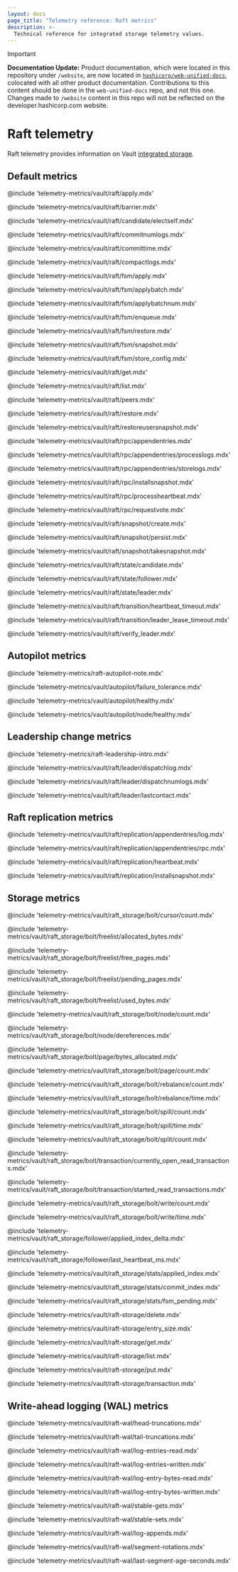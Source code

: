 ```yaml
---
layout: docs
page_title: "Telemetry reference: Raft metrics"
description: >-
  Technical reference for integrated storage telemetry values.
---
```


> [!IMPORTANT]  
> **Documentation Update:** Product documentation, which were located in this repository under `/website`, are now located in [`hashicorp/web-unified-docs`](https://github.com/hashicorp/web-unified-docs), colocated with all other product documentation. Contributions to this content should be done in the `web-unified-docs` repo, and not this one. Changes made to `/website` content in this repo will not be reflected on the developer.hashicorp.com website.

# Raft telemetry

Raft telemetry provides information on
Vault [integrated storage](/vault/docs/configuration/storage/raft).

## Default metrics

@include 'telemetry-metrics/vault/raft/apply.mdx'

@include 'telemetry-metrics/vault/raft/barrier.mdx'

@include 'telemetry-metrics/vault/raft/candidate/electself.mdx'

@include 'telemetry-metrics/vault/raft/commitnumlogs.mdx'

@include 'telemetry-metrics/vault/raft/committime.mdx'

@include 'telemetry-metrics/vault/raft/compactlogs.mdx'

@include 'telemetry-metrics/vault/raft/fsm/apply.mdx'

@include 'telemetry-metrics/vault/raft/fsm/applybatch.mdx'

@include 'telemetry-metrics/vault/raft/fsm/applybatchnum.mdx'

@include 'telemetry-metrics/vault/raft/fsm/enqueue.mdx'

@include 'telemetry-metrics/vault/raft/fsm/restore.mdx'

@include 'telemetry-metrics/vault/raft/fsm/snapshot.mdx'

@include 'telemetry-metrics/vault/raft/fsm/store_config.mdx'

@include 'telemetry-metrics/vault/raft/get.mdx'

@include 'telemetry-metrics/vault/raft/list.mdx'

@include 'telemetry-metrics/vault/raft/peers.mdx'

@include 'telemetry-metrics/vault/raft/restore.mdx'

@include 'telemetry-metrics/vault/raft/restoreusersnapshot.mdx'

@include 'telemetry-metrics/vault/raft/rpc/appendentries.mdx'

@include 'telemetry-metrics/vault/raft/rpc/appendentries/processlogs.mdx'

@include 'telemetry-metrics/vault/raft/rpc/appendentries/storelogs.mdx'

@include 'telemetry-metrics/vault/raft/rpc/installsnapshot.mdx'

@include 'telemetry-metrics/vault/raft/rpc/processheartbeat.mdx'

@include 'telemetry-metrics/vault/raft/rpc/requestvote.mdx'

@include 'telemetry-metrics/vault/raft/snapshot/create.mdx'

@include 'telemetry-metrics/vault/raft/snapshot/persist.mdx'

@include 'telemetry-metrics/vault/raft/snapshot/takesnapshot.mdx'

@include 'telemetry-metrics/vault/raft/state/candidate.mdx'

@include 'telemetry-metrics/vault/raft/state/follower.mdx'

@include 'telemetry-metrics/vault/raft/state/leader.mdx'

@include 'telemetry-metrics/vault/raft/transition/heartbeat_timeout.mdx'

@include 'telemetry-metrics/vault/raft/transition/leader_lease_timeout.mdx'

@include 'telemetry-metrics/vault/raft/verify_leader.mdx'

## Autopilot metrics

@include 'telemetry-metrics/raft-autopilot-note.mdx'

@include 'telemetry-metrics/vault/autopilot/failure_tolerance.mdx'

@include 'telemetry-metrics/vault/autopilot/healthy.mdx'

@include 'telemetry-metrics/vault/autopilot/node/healthy.mdx'

## Leadership change metrics

@include 'telemetry-metrics/raft-leadership-intro.mdx'

@include 'telemetry-metrics/vault/raft/leader/dispatchlog.mdx'

@include 'telemetry-metrics/vault/raft/leader/dispatchnumlogs.mdx'

@include 'telemetry-metrics/vault/raft/leader/lastcontact.mdx'

## Raft replication metrics

@include 'telemetry-metrics/vault/raft/replication/appendentries/log.mdx'

@include 'telemetry-metrics/vault/raft/replication/appendentries/rpc.mdx'

@include 'telemetry-metrics/vault/raft/replication/heartbeat.mdx'

@include 'telemetry-metrics/vault/raft/replication/installsnapshot.mdx'

## Storage metrics

@include 'telemetry-metrics/vault/raft_storage/bolt/cursor/count.mdx'

@include 'telemetry-metrics/vault/raft_storage/bolt/freelist/allocated_bytes.mdx'

@include 'telemetry-metrics/vault/raft_storage/bolt/freelist/free_pages.mdx'

@include 'telemetry-metrics/vault/raft_storage/bolt/freelist/pending_pages.mdx'

@include 'telemetry-metrics/vault/raft_storage/bolt/freelist/used_bytes.mdx'

@include 'telemetry-metrics/vault/raft_storage/bolt/node/count.mdx'

@include 'telemetry-metrics/vault/raft_storage/bolt/node/dereferences.mdx'

@include 'telemetry-metrics/vault/raft_storage/bolt/page/bytes_allocated.mdx'

@include 'telemetry-metrics/vault/raft_storage/bolt/page/count.mdx'

@include 'telemetry-metrics/vault/raft_storage/bolt/rebalance/count.mdx'

@include 'telemetry-metrics/vault/raft_storage/bolt/rebalance/time.mdx'

@include 'telemetry-metrics/vault/raft_storage/bolt/spill/count.mdx'

@include 'telemetry-metrics/vault/raft_storage/bolt/spill/time.mdx'

@include 'telemetry-metrics/vault/raft_storage/bolt/split/count.mdx'

@include 'telemetry-metrics/vault/raft_storage/bolt/transaction/currently_open_read_transactions.mdx'

@include 'telemetry-metrics/vault/raft_storage/bolt/transaction/started_read_transactions.mdx'

@include 'telemetry-metrics/vault/raft_storage/bolt/write/count.mdx'

@include 'telemetry-metrics/vault/raft_storage/bolt/write/time.mdx'

@include 'telemetry-metrics/vault/raft_storage/follower/applied_index_delta.mdx'

@include 'telemetry-metrics/vault/raft_storage/follower/last_heartbeat_ms.mdx'

@include 'telemetry-metrics/vault/raft_storage/stats/applied_index.mdx'

@include 'telemetry-metrics/vault/raft_storage/stats/commit_index.mdx'

@include 'telemetry-metrics/vault/raft_storage/stats/fsm_pending.mdx'

@include 'telemetry-metrics/vault/raft-storage/delete.mdx'

@include 'telemetry-metrics/vault/raft-storage/entry_size.mdx'

@include 'telemetry-metrics/vault/raft-storage/get.mdx'

@include 'telemetry-metrics/vault/raft-storage/list.mdx'

@include 'telemetry-metrics/vault/raft-storage/put.mdx'

@include 'telemetry-metrics/vault/raft-storage/transaction.mdx'

## Write-ahead logging (WAL) metrics

@include 'telemetry-metrics/vault/raft-wal/head-truncations.mdx'

@include 'telemetry-metrics/vault/raft-wal/tail-truncations.mdx'

@include 'telemetry-metrics/vault/raft-wal/log-entries-read.mdx'

@include 'telemetry-metrics/vault/raft-wal/log-entries-written.mdx'

@include 'telemetry-metrics/vault/raft-wal/log-entry-bytes-read.mdx'

@include 'telemetry-metrics/vault/raft-wal/log-entry-bytes-written.mdx'

@include 'telemetry-metrics/vault/raft-wal/stable-gets.mdx'

@include 'telemetry-metrics/vault/raft-wal/stable-sets.mdx'

@include 'telemetry-metrics/vault/raft-wal/log-appends.mdx'

@include 'telemetry-metrics/vault/raft-wal/segment-rotations.mdx'

@include 'telemetry-metrics/vault/raft-wal/last-segment-age-seconds.mdx'
